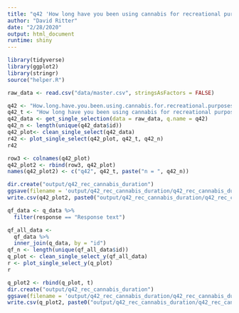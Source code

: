 ```yaml
---
title: "q42 'How long have you been using cannabis for recreational purposes?'"
author: "David Ritter"
date: "2/28/2020"
output: html_document
runtime: shiny
---
```


```r
library(tidyverse)
library(ggplot2)
library(stringr)
source("helper.R")
```

```r
raw_data <- read.csv("data/master.csv", stringsAsFactors = FALSE)
```

```r
q42 <- "How.long.have.you.been.using.cannabis.for.recreational.purposes."
q42_t <- "How long have you been using cannabis for recreational purposes?"
q42_data <- get_single_selection(data = raw_data, q.name = q42)
q42_n <- length(unique(q42_data$id))
q42_plot<- clean_single_select(q42_data)
r42 <- plot_single_select(q42_plot, q42_t, q42_n)
r42
```

```r
row3 <- colnames(q42_plot)
q42_plot2 <- rbind(row3, q42_plot)
names(q42_plot2) <- c("q42", q42_t, paste("n = ", q42_n))
```

```r
dir.create("output/q42_rec_cannabis_duration")
ggsave(filename = 'output/q42_rec_cannabis_duration/q42_rec_cannabis_duration.png', plot = r42, device = 'png')
write.csv(q42_plot2, paste0("output/q42_rec_cannabis_duration/q42_rec_cannabis_duration_", q42_n,".csv"), row.names=F)
```









```r
qf_data <- q_data %>%
  filter(response == "Response text")
```

```r
qf_all_data <- 
  qf_data %>%
  inner_join(q_data, by = "id")
qf_n <- length(unique(qf_all_data$id))
q_plot <- clean_single_select_y(qf_all_data)
r <- plot_single_select_y(q_plot)
r
```

```r
q_plot2 <- rbind(q_plot, t)
dir.create("output/q42_rec_cannabis_duration")
ggsave(filename = 'output/q42_rec_cannabis_duration/q42_rec_cannabis_duration.png', plot = r, device = 'png')
write.csv(q_plot2, paste0("output/q42_rec_cannabis_duration/q42_rec_cannabis_duration_", qf_n,".csv"), row.names=F)
```